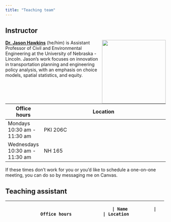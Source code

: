 ```yaml
---
title: "Teaching team"
---
```


## Instructor

![](images/team/jason.jpg){style="float:right;padding: 0 0 0 10px;" fig-alt="Headshot of Dr. Jason Hawkins" width="200"}

[**Dr. Jason Hawkins**](https://engineering.unl.edu/cee/faculty/jason-hawkins/) (he/him) is Assistant Professor of Civil and Environmental Engineering at the University of Nebraska - Lincoln.
Jason's work focuses on innovation in transportation planning and engineering policy analysis, with an emphasis on choice models, spatial statistics, and equity.

| Office hours                  | Location                                                                                                                  |
|-------------------------------|---------------------------------------------------------------------------------------------------------------------------|
| Mondays 10:30 am - 11:30 am   | PKI 206C                                                                                                            |
| Wednesdays 10:30 am - 11:30 am | NH 165                                                                                                              |

If these times don't work for you or you'd like to schedule a one-on-one meeting, you can do so by messaging me on Canvas.

## Teaching assistant

+---------------------------------------+-----------------------------------+-------------------------+-------------------------------------------------------+
|                                           | Name          | Office hours            | Location                                                              |
+:=====================================:+===================================+=========================+=======================================================+
| ![](images/team/omid.jpg){width=25%}               | Omid Armantalab                    | Thursday 7 - 9 pm       | WHIT                                    |
+-------------------------------------------+-----------------------------------+-------------------------+------------------------------------------------+